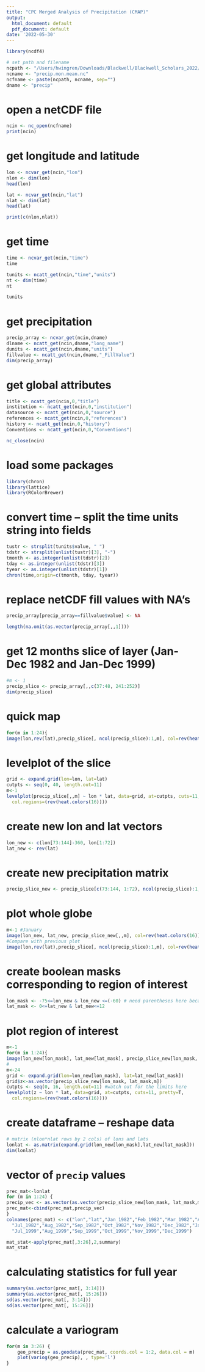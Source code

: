 ```yaml
---
title: "CPC Merged Analysis of Precipitation (CMAP)"
output:
  html_document: default
  pdf_document: default
date: '2022-05-30'
---
```


```r
library(ncdf4)

# set path and filename
ncpath <- "/Users/hwingren/Downloads/Blackwell/Blackwell_Scholars_2022/"
ncname <- "precip.mon.mean.nc"  
ncfname <- paste(ncpath, ncname, sep="")
dname <- "precip"
```


# open a netCDF file
```r
ncin <- nc_open(ncfname)
print(ncin)
```

# get longitude and latitude
```r
lon <- ncvar_get(ncin,"lon")
nlon <- dim(lon)
head(lon)

lat <- ncvar_get(ncin,"lat")
nlat <- dim(lat)
head(lat)

print(c(nlon,nlat))
```

# get time
```r
time <- ncvar_get(ncin,"time")
time

tunits <- ncatt_get(ncin,"time","units")
nt <- dim(time)
nt

tunits
```

# get precipitation
```r
precip_array <- ncvar_get(ncin,dname)
dlname <- ncatt_get(ncin,dname,"long_name")
dunits <- ncatt_get(ncin,dname,"units")
fillvalue <- ncatt_get(ncin,dname,"_FillValue")
dim(precip_array)
```

# get global attributes
```r
title <- ncatt_get(ncin,0,"title")
institution <- ncatt_get(ncin,0,"institution")
datasource <- ncatt_get(ncin,0,"source")
references <- ncatt_get(ncin,0,"references")
history <- ncatt_get(ncin,0,"history")
Conventions <- ncatt_get(ncin,0,"Conventions")

nc_close(ncin)
```

# load some packages
```r
library(chron)
library(lattice)
library(RColorBrewer)
```

# convert time -- split the time units string into fields
```r
tustr <- strsplit(tunits$value, " ")
tdstr <- strsplit(unlist(tustr)[3], "-")
tmonth <- as.integer(unlist(tdstr)[2])
tday <- as.integer(unlist(tdstr)[3])
tyear <- as.integer(unlist(tdstr)[1])
chron(time,origin=c(tmonth, tday, tyear))
```

# replace netCDF fill values with NA's
```r
precip_array[precip_array==fillvalue$value] <- NA

length(na.omit(as.vector(precip_array[,,1])))
```

# get 12 months slice of layer (Jan-Dec 1982 and Jan-Dec 1999)
```r
#m <- 1
precip_slice <- precip_array[,,c(37:48, 241:252)]
dim(precip_slice)
```

# quick map
```r
for(m in 1:24){
image(lon,rev(lat),precip_slice[, ncol(precip_slice):1,m], col=rev(heat.colors(16)), breaks=0:16)}
```

# levelplot of the slice
```r
grid <- expand.grid(lon=lon, lat=lat)
cutpts <- seq(0, 40, length.out=11)
m<-1
levelplot(precip_slice[,,m] ~ lon * lat, data=grid, at=cutpts, cuts=11, pretty=T, 
  col.regions=(rev(heat.colors(16))))
```
            
# create new lon and lat vectors
```r
lon_new <- c(lon[73:144]-360, lon[1:72])
lat_new <- rev(lat)
```

# create new precipitation matrix
```r
precip_slice_new <- precip_slice[c(73:144, 1:72), ncol(precip_slice):1,]
```

# plot whole globe
```r
m<-1 #January
image(lon_new, lat_new, precip_slice_new[,,m], col=rev(heat.colors(16)), breaks=0:16)
#Compare with previous plot
image(lon,rev(lat),precip_slice[, ncol(precip_slice):1,m], col=rev(heat.colors(16)), breaks=0:16)
```

# create boolean masks corresponding to region of interest
```r
lon_mask <- -75<=lon_new & lon_new <=(-60) # need parentheses here because <- is the assignment operator
lat_mask <- 0<=lat_new & lat_new<=12
```

# plot region of interest
```r
m<-1
for(m in 1:24){
image(lon_new[lon_mask], lat_new[lat_mask], precip_slice_new[lon_mask, lat_mask,m], col=rev(heat.colors(16)), breaks=0:16)} # I took off the rev function here
#
m<-24
grid <- expand.grid(lon=lon_new[lon_mask], lat=lat_new[lat_mask])
grid$z<-as.vector(precip_slice_new[lon_mask, lat_mask,m])
cutpts <- seq(0, 16, length.out=11) #watch out for the limits here
levelplot(z ~ lon * lat, data=grid, at=cutpts, cuts=11, pretty=T, 
  col.regions=(rev(heat.colors(16))))
```

# create dataframe -- reshape data
```r
# matrix (nlon*nlat rows by 2 cols) of lons and lats
lonlat <- as.matrix(expand.grid(lon_new[lon_mask],lat_new[lat_mask]))
dim(lonlat)
```

# vector of `precip` values
```r
prec_mat<-lonlat
for (m in 1:24) {
precip_vec <- as.vector(as.vector(precip_slice_new[lon_mask, lat_mask,m]))
prec_mat<-cbind(prec_mat,precip_vec)
}
colnames(prec_mat) <- c("lon","lat","Jan_1982","Feb_1982","Mar_1982","Apr_1982","May_1982","Jun_1982",
  "Jul_1982","Aug_1982","Sep_1982","Oct_1982","Nov_1982","Dec_1982","Jan_1999","Feb_1999","Mar_1999","Apr_1999","May_1999","Jun_1999",
  "Jul_1999","Aug_1999","Sep_1999","Oct_1999","Nov_1999","Dec_1999")
```

```r
mat_stat<-apply(prec_mat[,3:26],2,summary)
mat_stat
```

# calculating statistics for full year
```r
summary(as.vector(prec_mat[, 3:14]))
summary(as.vector(prec_mat[, 15:26]))
sd(as.vector(prec_mat[, 3:14]))
sd(as.vector(prec_mat[, 15:26]))
```

# calculate a variogram
```r
for(m in 3:26) {
    geo_precip = as.geodata(prec_mat, coords.col = 1:2, data.col = m)
    plot(variog(geo_precip), , type='l')
}
```